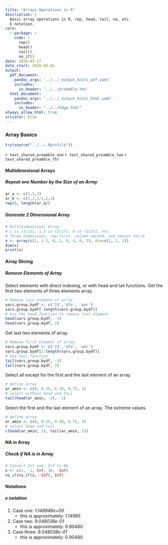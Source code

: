 ```yaml
---
title: "Arrays Operations in R"
description: |
  Basic array operations in R, rep, head, tail, na, etc.
  E notation.
core:
  - package: r
    code: |
      rep()
      head()
      tail()
      na_if()
date: 2020-05-27
date_start: 2020-04-01
output:
  pdf_document:
    pandoc_args: '../../_output_kniti_pdf.yaml'
    includes:
      in_header: '../../preamble.tex'
  html_document:
    pandoc_args: '../../_output_kniti_html.yaml'
    includes:
      in_header: "../../hdga.html"
always_allow_html: true
urlcolor: blue
---
```


### Array Basics

```r
try(source("../../.Rprofile"))
```

`r text_shared_preamble_one`
`r text_shared_preamble_two`
`r text_shared_preamble_thr`

#### Multidimesional Arrays

##### Repeat one Number by the Size of an Array

```r
ar_a <- c(1,2,3)
ar_b <- c(1,2,3/1,2,3)
rep(0, length(ar_a))
```

##### Generate 2 Dimensional Array

```r
# Multidimensional Array
# 1 is r1c1t1, 1.5 in r2c1t1, 0 in r1c2t1, etc.
# Three dimensions, row first, column second, and tensor third
x <- array(c(1, 1.5, 0, 2, 0, 4, 0, 3), dim=c(2, 2, 2))
dim(x)
print(x)
```

#### Array Slicing

##### Remove Elements of Array

Select elements with direct indexing, or with head and tail functions. Get the first two elements of three elements array.

```r
# Remove last element of array
vars.group.bydf <- c('23','dfa', 'wer')
vars.group.bydf[-length(vars.group.bydf)]
# Use the head function to remove last element
head(vars.group.bydf, -1)
head(vars.group.bydf, 2)
```

Get last two elements of array.

```r
# Remove first element of array
vars.group.bydf <- c('23','dfa', 'wer')
vars.group.bydf[2:length(vars.group.bydf)]
# Use Tail function
tail(vars.group.bydf, -1)
tail(vars.group.bydf, 2)
```

Select all except for the first and the last element of an array.

```r
# define array
ar_amin <- c(0, 0.25, 0.50, 0.75, 1)
# select without head and tail
tail(head(ar_amin, -1), -1)
```

Select the first and the last element of an array. The extreme values.

```r
# define array
ar_amin <- c(0, 0.25, 0.50, 0.75, 1)
# select head and tail
c(head(ar_amin, 1), tail(ar_amin, 1))
```

#### NA in Array

##### Check if NA is in Array

```r
# Convert Inf and -Inf to NA
x <- c(1, -1, Inf, 10, -Inf)
na_if(na_if(x, -Inf), Inf)
```

#### Notations

##### e notation

1. Case one: *1.149946e+00*
    + this is approximately: 1.14995
2. Case two: *9.048038e-01*
    + this is approximately: 0.90480
3. Case three: *9.048038e-01*
    + this is approximately: 0.90480
